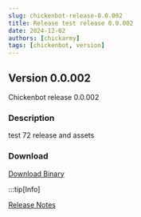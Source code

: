 ---
slug: chickenbot-release-0.0.002
title: Release test release 0.0.002
date: 2024-12-02
authors: [chickarmy]
tags: [chickenbot, version]
---

## Version 0.0.002

Chickenbot release 0.0.002

<!-- truncate -->

### Description
test 72 release and assets

### Download
[Download Binary](https://github.com/chickarmy/chickenbot-web/releases/download/0.0.002/package.readme.txt)

:::tip[Info]

[Release Notes](https://github.com/chickarmy/chickenbot-web/releases/tag/0.0.002)
